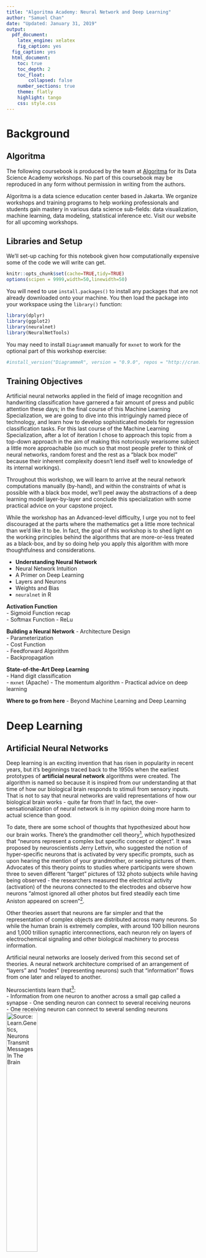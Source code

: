 ```yaml
---
title: "Algoritma Academy: Neural Network and Deep Learning"
author: "Samuel Chan"
date: "Updated: January 31, 2019"
output: 
  pdf_document:
    latex_engine: xelatex
    fig_caption: yes
  fig_caption: yes
  html_document:
    toc: true
    toc_depth: 2
    toc_float: 
        collapsed: false
    number_sections: true
    theme: flatly
    highlight: tango
    css: style.css
---
```


# Background {.tabset}
## Algoritma
The following coursebook is produced by the team at [Algoritma](https://algorit.ma) for its Data Science Academy workshops. No part of this coursebook may be reproduced in any form without permission in writing from the authors.

Algoritma is a data science education center based in Jakarta. We organize workshops and training programs to help working professionals and students gain mastery in various data science sub-fields: data visualization, machine learning, data modeling, statistical inference etc. Visit our website for all upcoming workshops.

## Libraries and Setup
We'll set-up caching for this notebook given how computationally expensive some of the code we will write can get.

```r
knitr::opts_chunk$set(cache=TRUE,tidy=TRUE)
options(scipen = 9999,width=50,linewidth=50)
```

You will need to use `install.packages()` to install any packages that are not already downloaded onto your machine. You then load the package into your workspace using the `library()` function:
```r
library(dplyr)
library(ggplot2)
library(neuralnet)
library(NeuralNetTools)
```

You may need to install `DiagrammeR` manually for `mxnet` to work for the optional part of this workshop exercise:
```r
#install_version("DiagrammeR", version = "0.9.0", repos = "http://cran.us.r-project.org")
```

## Training Objectives
Artificial neural networks applied in the field of image recognition and handwriting classification have garnered a fair amount of press and public attention these days; in the final course of this Machine Learning Specialization, we are going to dive into this intriguingly named piece of technology, and learn how to develop sophisticated models for regression classification tasks. For this last course of the Machine Learning Specialization, after a lot of iteration I chose to approach this topic from a top-down approach in the aim of making this notoriously wearisome subject a little more approachable (so much so that most people prefer to think of neural networks, random forest and the rest as a "black box model" because their inherent complexity doesn't lend itself well to knowledge of its internal workings).

Throughout this workshop, we will learn to arrive at the neural network computations manually (by-hand), and within the constraints of what is possible with a black box model, we'll peel away the abstractions of a deep learning model layer-by-layer and conclude this specialization with some practical advice on your capstone project.

While the workshop has an Advanced-level difficulty, I urge you not to feel discouraged at the parts where the mathematics get a little more technical than we'd like it to be. In fact, the goal of this workshop is to shed light on the working principles behind the algorithms that are more-or-less treated as a black-box, and by so doing help you apply this algorithm with more thoughtfulness and considerations.

- **Understanding Neural Network**  
- Neural Network Intuition  
- A Primer on Deep Learning  
- Layers and Neurons  
- Weights and Bias  
- `neuralnet` in R  

**Activation Function**  
- Sigmoid Function recap  
- Softmax Function
- ReLu

**Building a Neural Network**
- Architecture Design  
- Parameterization  
- Cost Function  
- Feedforward Algorithm  
- Backpropagation  

**State-of-the-Art Deep Learning**  
- Hand digit classification  
- `mxnet` (Apache)
- The momentum algorithm
- Practical advice on deep learning

**Where to go from here**
- Beyond Machine Learning and Deep Learning

# Deep Learning
## Artificial Neural Networks
Deep learning is an exciting invention that has risen in popularity in recent years, but it's beginnings traced back to the 1950s when the earliest prototypes of **artificial neural network** algorithms were created. The algorithm is named so because it is inspired from our understanding at that time of how our biological brain responds to stimuli from sensory inputs. That is not to say that neural networks are valid representations of how our biological brain works - quite far from that! In fact, the over-sensationalization of neural network is in my opinion doing more harm to actual science than good. 

To date, there are some school of thoughts that hypothesized about how our brain works. There's the grandmother cell theory[^1], which hypothesized that "neurons represent a complex but specific concept or object". It was proposed by neuroscientists Jerry Lettvin, who suggested the notion of hyper-specific neurons that is activated by very specific prompts, such as upon hearing the mention of your grandmother, or seeing pictures of them. Advocates of this theory points to studies where participants were shown three to seven different "target" pictures of 132 photo subjects while having being observed - the researchers measured the electrical activity (activation) of the neurons connected to the electrodes and observe how neurons "almost ignored all other photos but fired steadily each time Aniston appeared on screen"[^2]. 

Other theories assert that neurons are far simpler and that the representation of complex objects are distributed across many neurons. So while the human brain is extremely complex, with around 100 billion neurons and 1,000 trillion synaptic interconnections, each neuron rely on layers of electrochemical signaling and other biological machinery to process information. 

Artificial neural networks are loosely derived from this second set of theories. A neural network architecture comprised of an arrangement of "layers" and "nodes" (representing neurons) such that "information" flows from one later and relayed to another. 

Neuroscientists learn that[^3]:  
- Information from one neuron to another across a small gap called a synapse
- One sending neuron can connect to several receiving neurons  
- One receiving neuron can connect to several sending neurons      
![Source: Learn.Genetics, Neurons Transmit Messages In The Brain](assets/neuron.jpg){width=40%}



As one receiving neuron "receives" the signal sent by the sending neuron, the biochemical process help that neuron weight the signal according to its relative importance and as it turns out, this biological mechanism serves as a great template for an artificial neuron. The neurons are represented as nodes, and the strength between nodes are weighted to model the synapses in the biological brain. 

As a motivational example, look at the following architecture:

```r
set.seed(100)
suppressPackageStartupMessages(library(neuralnet))
y <- c(0,1,1,0)
dat <- data.frame(expand.grid(c(0,1), c(0,1), c(1,2)), y)
nneu <- neuralnet( y~Var1+Var2+Var3, dat, hidden=4, rep=5)
# rep="best" to plot the repetition with the smallest error
plot(nneu, rep="best")

# length(nneu$net.result) # melihat nilai repetisi yang adalah 5
```

By default, the `neuralnet()` function uses a backpropagation algorithm named `rprop+`. We are going to dive into the technical details of the backpropagation algorithm in later sections, but I want to take the opportunity to explain how this relates to "intelligence" as we understand it. A modern definition could be:  

> The ability to perceive information, and retain it as knowledge to be applied towards adaptive behaviors within an environment or context  

So for a machine to fit that definition of intelligence, it has to not just "learn" the weights between these nodes, it has to learn how to adapt these weights - and that is achieved with what is termed as a _cost function_. The cost function determine how well the "learned weights" are by calculating the error given the paramaters. By means of analogy, you can imagine that a driver behind wheels having to approximate the optimal distance between his car and the car in front of him. Too much distance, and he may be driving too slow and causing unnecessary discomfort to other drivers around him. Too little distance and he may be accused of "tailgating" and put his own safety as well as others at risk. He / she has to _learn_ the optimal distance through experience and "backpropagate" her visual feedback to correct the distance - when the car in front of her slows down, that visual feedback is passed and the "weights" are adjusted to accommodate that information. The intuition, or the sense of danger acts as a cost function, and she is trying to minimize the sense of danger or equivalently, the cost function. 

Artificial intelligence imitates that objective when it is given a cost function because it now **has a sense of badness and know how poorly the weights are in relation to the prediction error**. A very simple cost function would be one iterative function (for-loop) where we iteratively make estimation, each time using a different combination of coefficients, and plot the error in each iteration by comparing our prediction to the ground truth. 

Using the cost function, our artificial neural network can arrive at the optimal values for each coefficient that is being estimated and as a result of backpropagation, it updates all of the neuron paths (weights) in each iteration of feedback. 

## Neural Networks Architecture
Let's plot our neural network again, and this time we'll take the time to learn the topology of our network: 
```r
plot(nneu, rep="best")
```

This is an architecturally simple neural network model, and while neural network architecture can vary in forms and design, each of them can be characterized by:  
- Number of layers in the network  
- Number of nodes in each layer  
- Direction of signals in the network  

When you wrap a neural network object, `nn` in `plot()`, the plot renders the network topology as well as the number of training steps that the neural network takes. 

It also report the sum of squared errors, a measurement of error that all of you should be familiar by now. You can prevent the display of these error and steps by assigning an additional parameter `parameter=FALSE` in the `plot()` call. 

Since the cost function we spoke of earlier is of such crucial importance to a neural network, let's dive deeper into the mathematical details to strengthen and validate our understanding of this mechanism.

### Cost Function and Error Measures I
Throughout the Machine Learning Specialization we've learned and applied the sum of squares error as a measurement of our model's "fitness". As it turns out, the sum of squared errors (SSE) is also a perfectly acceptable cost function for a neural network. 

Recall that we created the neural network using the following function call:
```r
neuralnet(y~Var1+Var2+Var3, dat, hidden=4, rep=5)
```

The `hidden` parameter allow us to specify the number of hidden neurons in each layer, and because we specified a single number, 4, that is going to return a neural network with one hidden layer (which is the layer between the input layer and output layer) and 4 neurons in that layer. 

Supposed you had specify `c(5,7,5)` in the hidden layer, you'd get a neural network with 3 hidden layers with the corresponding number of hidden neurons in each layer. For now, don't worry about the practical considerations between such a network topology and the earlier, simpler one - we'd get into that in a later chapter. 

Edit the following code to construct and plot a neural network with 3 hidden layers, with the first hidden layer containing 5 neurons, the second and third containing 7 and 5 respectively. The number of repetitions, the seed, and the plotting parameters should be left untouched:
```r
set.seed(1)
plot(neuralnet( y~Var1+Var2+Var3, dat, hidden=_______, rep=1), rep="best")
```

Notice that in the code you just wrote, we're using `rep=1` rather than `rep=5`: this parameter indicates the number of repetitions for the neural network's training. In the original neural network, we have `rep=5`, so we could have passed 1 to 5 in the plot parameter, which in turn ask the `plot()` function to  plot the neural network at a particular repetition. 

To plot only the neural network on its fourth repetition, add `rep=4` to the following function call:
```r
plot(nneu, rep=4)
```

**Discussion**:
If you run `plot(nneu)` in the console or in an R Script, all petitions will be plotted each in a separate window. Try and do that now.

Remember how I said earlier that the sum of squared errors (SSE) is a perfectly acceptable cost function for a neural network. Let's write a function `sse` that for a list of numbers, computes the sum of squared difference between the list and the ground truth in our data (`dat$y`). 

```r
sse <- function(x){
  return(sum( (x - dat$y)^2 ) )
}
```


**Discussion:**
You've learned that we have 5 repetitions of the neural network, and since each repetition will return the overall prediction, we expect to have 5 sets of prediction. They are stored in `nneu$net.result` as a list of length 5. Go ahead and complete the following code chunk: write some code to take a peek at the predictions returned by any one of the 5 repetitions:
```r
length(nneu$net.result)

### Write the code to inspect the prediction returned by any ONE of the 5 repetitions 


```


Now apply the sum of squared error function we wrote above (we named it `sse`) on the list of predictions, which repetition of the neural network has the lowest training error? 
```r
# Write the code to compute your SSE for each of the 5 repetitions
unlist(lapply(nneu$net.result, sse))/2
```

Your Answer:


Sure enough, if you take the SSE of the repetition that minimizes the training error, and multiply it by 1/2, you'll get the same error that was shown in the `plot()` function. Try that now:
```r


```

Notice that it rounds up to 0.000266, which is the same as what we've got in the original neural network:
```r
set.seed(100)
nneu <- neuralnet( y~Var1+Var2+Var3, dat, hidden=4, rep=5)
plot(nneu, rep="best")
```

Using SSE as a cost function returns the same error as the one that our original plot has given us, and to estimate the cost for future values or on our cross-validation set, we can use `compute`. `compute` requires at least two value:  
- `nn` object: a `neuralnet` object  
- data: some data from which we wish to obtain a prediction from

Optionally, we can specify `rep` such that a specific repetition of the neural network is used. Because this section aims to equip you with a solid knowledge of the cost function and error, I will perform `compute` on the same training data just to show you that the result you get from this computation (`nneu_compt$net.result`) would be the same as the one from the neural network's in-sample error estimation (`nneu$net.result[[3]]`). 

Notice that I'm computing for a prediction on the same training data with the third repetition of our neural network `rep=3` and then compare it to the one from `nneu`:
```r
nneu_compt <- compute(nneu, dat[,1:3], rep=3)

data.frame("error_compute" = nneu_compt$net.result, "error_nn_3"=nneu$net.result[[3]])
```

And so naturally taking the one-half sum of squared error using `nneu_compt$net.result` would return the same value as the Error returned by the neural network when we plot is, which is 0.000266:
```r
1/2 * sum((dat$y - nneu_compt$net.result)^2)
```

You may now ask, why do we take the one-half sum of squared error instead of the sum of squared error itself? The reason for that is pretty much conventional: sometimes you'll also see one-half mean squared error being used or the mean of squared error itself.  The reason why it's a convention is that if we define the cost function as such:  
$J_\theta = \frac{1}{2} \sum\limits^{m}_{i=1}(h_\theta(x^i)-y^i)^2$  

When we take the derivative of that equation, then the mathematic becomes nicer because the square cancels out the 1/2 and that turns out to be computationally convenient:

$J_\theta = \sum\limits^{m}_{i=1}(h_\theta(x^i)-y^i)$  

If you're not familiar with calculus, generally for such a function:

$f(x) = \frac{1}{2}x^2$, when taking the derivative of it:
$f\prime(x) = x$

Taking the derivate f-prime at a point a measures the sensitivity of _f_ to small changes in _x_ around _a_ (you'll also hear other explanations that describe it as the "rate of change"):  
$f\prime(x_0) = \lim\limits_{h \to 0}\frac{f(x_0 + h) - f(x_0)}{h}$  

For a mostly-layman explanation of the derivative function, I recommend the lecture notes from this UBC Calculus documents [^6]. From a practicality perspective, derivatives allow us to find the maximum or minimum of functions and are thus highly useful for optimization tasks. More directly, derivatives allow us to measure how variables change in relation to change in other variables (think: acceleration is the derivative of speed)

One can observe that between minimizing the one-half mean of squared errors, one-half sum of squared errors, mean of squared errors and sum of squared errors: the choice doesn't change the result. Minimizing the sum of squared function is essentially minimizing the one-half sum of squared errors. When we call our `neuralnet` function, the default cost function is the sum of squared error (`neuralnet(..., err.fct="sse")`), we could have also used `ce` for the cross-entropy error or pass in our own differentiable function.

When we plot our neural network built with `sse` being the cost function, the "best" repetition is the one that has the lowest sum of squared error. Each repetition computes the predicted value of y using the regression weights and the cost function serves as the "signal" that is used to iteratively adjust these weights.

```r
data.frame("computed"=nneu$net.result[[3]], "actual"=dat$y)
```


Remember when I mentioned earlier how a neural network architecture can be characterized by:  
- Number of layers in the network  
- Number of nodes in each layer  
- Direction of signals in the network  

This architectural design allow us to accommodate varying degree of complexity; a more complex network (typically means more number of layers in the network) are capable of modelling more subtle patterns within our data, and while size typically matters, the design of the architecture also plays a part in the effectiveness of a neural network. Let's break the three concepts down:

**Number of Layers** and **Number of Nodes**  
```r
plot(nneu, "best")
```

In the architecture above, `Var1`, `Var2` and `Var3` represent the features from our data, notice that there is one input node for each of the 3 features. When there is one hidden layer, the network is sometimes also called a "single-layer network" - they are suitable for classification tasks where the decision boundaries are fairly linear. When we have more than one hidden layer, the network qualify for the definition of a "deep neural network" (I know, I hope I was joking as well).   
![](assets/nondeep.png)

When people refer to deep learning or point to a deep neural network, all you know for certain is that it's a neural network with more than one hidden layer[^7], most likely a feedforward network with many hidden layers. Because of it's multi-layer nature, another name for it is the **multi-layer perceptrons**, which is used more often in the past before the rise in popularity with the deep prefix. In fact in many of the journals referencing the `neuralnet` package you're using you are perhaps more likely to come across the name "multi-layer perceptron" or MLP[^8]. 

Some find the standard for depthness analogous to the Sorites paradox[^9]: at what point does heap becomes non-heap? There's also the obvious problem of the rate of change in technology. Revisit this coursebook 5 years from now and you may find the perceived notion of "deep learning" system a lot different from what it is today.   
![](assets/heap.jpeg){width=40%}

Beyond the philosophical question, a more helpful way to think about the term deep learning is to consider the greater trend where we've seen a sharp increase in the number of "deep" prefix to refer to any sufficiently sophisticated AI technology[^10]. Take any algorithm you've learned and add the word "deep" in front of it and you'll find a list of amusing results. So instead of finding a quantitative measurement for "deep learning", think of it qualitatively instead: "deep" suggests that the model is a convention treated like a black box and the results are hard to intuit - and that is taking nothing away from its performance.     

**Direction of signals**
Neural networks can be recurrent or feedforward. A feedforward neural network is one where the input signal is fed continuously in one direction from layer to layer until reaching the final output layer. Despite its apparent restriction, these networks can be very well-suited and form the "foundation" of a full neural network model.  

In contrast, a recurrent neural network (feedback network) is one where signals travel in both directions using loops and unlike a feedforward network can use an internal state to process sequences of input, which gives it the ability to "exhibit dynamic temporal behavior for a time sequence", and see its use throughout vocabulary speech recognition or in time series forecasting[^11].   
![](assets/rnn.png)

For its promises and potential, RNN is rather limited in its application compared to the de facto of neural networks, MLP (Multilayer Perceptron is just a fancy name for a multi-layer feedforward network). When somebody mention neural network to you, he or she is most likely referring to a MLP rather than the RNN. 

With all being said, how do you choose the right combination of architectural factors? Unfortunately to date there isn't any standard yet on determining the right number of neurons or hidden layers in a neural network. It is perhaps most helpful to recall Occam's Razor (or Principle of parsimony) which you've learned in the Regression Models class: when presented with competing hypothesis pick the simpler one. Favor the network with the fewest nodes when the cross-validation performance is just as adequate. In fact, you'd be surprised that often times an architecturally simple neural network often offer a level of learning performance that is well above the required threshold.


# Neural Network From First Principles
> A first principle is a basic, foundational, self-evident proposition or assumption that cannot be deduced from any other proposition or assumption.

Sometimes called "reasoning from first principles", we'll now go into the algorithms that made up a fully formed neural network and peel away at the heavily abstracted mathematical details that lay at its foundation. 

Let's start by adjusting our earlier data so we can study this a neural network from the point of view of OLS regression, a subject all of you are familiar with having completed the Regression Models course. 

The input predictors are the same, but the output target now resembles more of a regression problem. 
```r
set.seed(100)
dat$y <- runif(nrow(dat), 3, 4)+sum(dat[1:2,])+dat$Var3^2
head(dat)
```

Consider the case of a single-layer neural network with no hidden layers. Since we have 3 predictors, we would expect to design an architecture with three input neurons, and we would have the estimation function use `sse` as the default cost function since that's also the objective of an ordinary least squares regression. We would have just one output neuron, and we can represent the architecture in the following form:   
![](assets/firstprinciples_nn.png)

To put it in code, we will use the `neuralnet()` function, set `hidden=0` to specify no hidden layers and set 20 to be the number of repetitions for this neural network. The `rep` parameter is nothing but a fancy for-loop that wraps around the neural network function. For each time (up to a maximum of 20 if we had set rep=20), the neural network will pick some random weights as its initial (starting) parameter and perform a procedure known as gradient descent to find the optimal parameter. Essentially, setting 20 offsets some of that randomness picking a repetition that give us the lowest error from a pool of 20 is better than picking one from a pool of 5, which we've used earlier.

Notice that because of the randomly initialized starting weights, setting seed ensures the result is reproducible. 

**Discussion:**
1. Say I'd like to have 30 repetitions of the neural network, how would I change the following code?  

2. Supposed I'd like to avoid having to use the randomly initialized starting weights and instead prefer to use some specified starting weights. I would need 4 values for the first repetition (say we choose to initialize `c(0,0,0,0)` for the first repetition), one for the bias or the intercept coefficient, and one each for the 3 input neurons. For a neural network with 10 repetitions, I would use (`startweights = rep(0,(4*10))`) to initialize the starting weights to 0 for a total of 40 times. Go ahead and change the code to use a `rep` of 3 and specify some initialized weights using `startweights`. Observe that you can now remove the `set.seed(100)` and your neural network will converge at the same set of values every time you execute the code. 

Change the code below for (1) and (2):
```r
set.seed(100)
nn_dat <- neuralnet(y~Var1+Var2+Var3, dat, hidden = 0, rep=10, startweights = rep(0,(4*10)))
plot(nn_dat, rep="best")
```

**Discussion:**
3. Bonus question: If we have passed in `startweights = rep(0,(4*10))` we can run our neural network with 10 iterations and without setting a seed, the results will always be the same. The random component has been removed from our algorithm. However, setting the start weights this way is also meaningless and you're better off using randomized weights. Why?  

Let's go ahead and run the neural network again, and this time we'll plot the network to see the weights that were estimated from the best network repetition:
```r
set.seed(100)
nn_dat <- neuralnet(y~Var1+Var2+Var3, dat, hidden = 0, rep=20)
plot(nn_dat, rep="best")
```

To estimate the value of y, the neural network above would take the weighted sum of the three input neurons and then add the intercept term (blue arrow) to it. If this sounds terribly similar to a linear regression equation it is because it is. Compare the above weights to the coefficients you obtain from a linear regression:
```r
lm_dat <- lm(y ~., dat)
summary(lm_dat)
```

In R, we can take a look at the summary statistics from each repetition of the neural network, including the weights and intercept. In the following code I'm printing out the summary for the first 3 repetitions:
```r
nn_dat$result.matrix[,1:3]
```

## Backpropagation

So how does a neural network estimate the weights for each of the nodes? Well - remember that we already learned about a cost function which learns the error in each repetition. The key is to backpropagate these errors using an algorithm simply known as backpropagation. 

Instead of approaching the estimation of weights using a more closed-form algebraic technique (as in OLS regression), the neural network model randomly initialize the weights and it learn the best "weights" by minimizing the cost function. For a regression problem, that is typically the `sse` that you've seen repeatedly up to this point of the workshop. For a classification problem, we can specify the cross-entropy error to be used (`neuralnet(..., err.fct="ce")`). 

And recall for the error function that uses the `sse`:
$E = \frac{1}{2} \sum\limits^L_{l=1}\sum\limits^H_{h=1}(o_{lh}-y_{lh})^2$

For an error function that uses the cross-entropy `ce`, it would be:  
$E = - \sum\limits^L_{l=1}\sum\limits^H_{h=1}(y_{lh}log(o_{lh}) + (1-y_{lh})log(1-o_{lh}))$  

Where:  
- output _o(x)_ is calculated for given inputs _x_ and current weights  
- $l=1,...,L$ indexes the observations, i.e given input-output pairs  
- $h=1,...H$ are the output nodes  

We've learned about the two functions in earlier workshops of the Machine Learning Specialization, but where the backpropagation starts to differ is that it modifies the weights of a neural network in order to find a local minimum of the error function with respect to the weights.

> The learning of the error is the **cost function** of the neural network, and the feeding back of these error for the modification of weights is called **backpropagation**.

The de facto standard is through a general purpose optimization algorithm known as "gradient descent".   
![](assets/graddesc.png)

### Gradient Descent
In an earlier chapter, I gave you our definition of the cost function:  
$J_\theta = \frac{1}{2} \sum\limits^{m}_{i=1}(h_\theta(x^i)-y^i)^2$  

When we take the derivative of that equation, then the mathematic becomes nicer because the square cancels out the 1/2 and that turns out to be computationally convenient:

$\sum\limits^{m}_{i=1}(h_\theta(x^i)-y^i)$  

Gradient descent works the following way. For each particular value of weight:  
- 1. Calculates the partial derivative of the weight  
- 2. The update rule
  - If the derivative is positive, it decreases the weight value  
  - If the derivative is negative, it increases the weight value  
- 3. The objective is to find the lowest point in a convex curve where the derivative is minimum  
- 4. How much does it move in its weight update (step 2) depends on a user-specified learning rate. You don't want a learning rate that is too high as it is going to "over-step" the minimum but a learning rate that is too small on the other hand is going to take far longer to find the local minima.

The process in mathematical notation:  
$w_k \gets w_k - \alpha \sum\limits^n_{i=1}(h_\theta(x^i)-y^i)x_{ik}$   
![Slides on Neural Network from Computer Science Faculty, CMU](assets/updaterule.png)

When we call the `neuralnet()` function with a backpropagation algorithm, we could have specified our own learning rate using the `learningrate` parameter like such `neuralnet(..., algorithm="backprop", learningrate = 0.001)`

**Discussion:**
Execute the following code chunk in an R console (not from RStudio):
```r
library(animation)
## default example
ani.options(interval = 0.3, nmax = 50)
gd <- grad.desc()
# gd$par for the parameters 
# gd$persp for perspective plot
# gd$persp(col = "lightblue", phi = 30)
```

Or to see gradient descent working on an even more complicated function (again, run it in R console):
```r
ani.options(interval = 0, nmax = 200)
f2 <- function(x, y)
  sin(1/2 * x^2 - 1/4 * y^2 + 3) * cos(2 * 
  x + 1 - exp(y))

gd2 <- grad.desc(f2, c(-2, -2, 2, 2), c(-1, 0.5), gamma = 0.1, 
  tol = 1e-04)
```

If you managed to run that function above, now look at the function definition in `f2`. Gradient descent takes that function `f2` and find the value of `x` and `y` that would lead to a local minimum of that function. 

1. To retrieve the values (parameters), run `gd2$par`  
2. To print the perspective plot, run `gd2$persp(col = "lightblue", phi = 30)`. If you like to save this plot, combine it with `png()` for example and you'll get something similar to the below:   
![](assets/gd2.png)

Essentially, as a general-purpose optimization algorithm, gradient descent is able to find a local minimum of a function by taking steps proportional to the negative of the gradient (or slope) of the function at the current point. Respecting the constraints of time and objective, I cannot delve into the topic of this optimization algorithm further but I can recommend Andrew Ng's lecture notes (CS 229) on this topic as further reading materials[^12]. 

### [Optional] Gradient Descent by hand

To implement a gradient descent by hand and see how by the 4000th iteration, our algorithm has adjusted the initial weights from `c(0.01, 0.01, 0.01, 0.01)` for the 4 parameters (3 input plus one bias / intercept term) to `c(5.1407142312, -0.2432233805, 0.0684175269, 3.2402247445)` which is exactly the same coefficient with the one a closed-form OLS regression returns up to those precision.

```r
set.seed(100)
x <- as.matrix(dat[,1:3])
x <- cbind(rep(1, nrow(x)), x)
y <- as.matrix(dat[,4])
# initialize weights to 0.1
beta_gd <- matrix(0.01, nrow=ncol(x))
# learning rate
lrate <- 0.1

# repeat below for 4,000 iterations
for (i in 1:4000) {
  # cost function using vectorized operation
  cost <- (x %*% beta_gd) - y
  # calculate the gradient at that point
  delta <- (t(x) %*% cost) * (1/nrow(x))
  
  # move the guessed weights in opposite direction
  beta_gd <- beta_gd - (lrate * delta)
}
# linear regression w/ gradient descent
beta_gd
# OLS closed-form solution
solve(t(x) %*% x) %*% t(x) %*% y
```

Verifying it with the coefficient output from `lm()`: 
```r
summary(lm(y ~ ., dat))$coef[,1]
```

**Discussion:**
We learned earlier that our gradient descent algorithm above will, at each iteration, update the weights in the direction that result in the greatest reduction in error by an amount. We learned that this quantity is known as the **learning rate**. 

If we have wanted the algorithm to converge faster (descend down the gradients faster) for the training time is greated reduced, should we:  

- [ ] Increase the learning rate
- [ ] Decrease the learning rate
- [ ] Initialize the weights closer to 0

## Neural Network for Classification
When we apply neural network as a classification algorithm, the network uses the logistic sigmoid function to squash the output of a linear regression to a value within the bounds of 0 to 1. This, you may recall, is what you've learned in the Classification 1 workshop. Allow me to help jog your memory:  

- A logistic regression is a linear regression technique modified to solve binary classification problems  
- The "activation" function of a classification-purposed neural network is the logistic function (transform the output of a linear regression to a value within the bounds of 0 and 1)  

I will spare you the detailed explanation of the logistic regression but the following code is identical to the one you'll find in your Classification 1 coursebook. Exponenting something would always make it a positive value, and then to make the final value lesser than 1, we divide it by a number greater than itself (+1 arbitrarily):  
```r
sigmoid <- function(x){
    exp(x)/(1+exp(x))
}
# equivalent:
#   sigmoid <- function(x){
#     1/(1+exp(-x))
#   }

sigmoid(-5)
```

Let's confirm that the function we wrote above does resemble a sigmoid curve:
```r
curve(sigmoid, xlim = c(-10, 10))
```

Let's also create our cross-entropy loss function:
```r
ce_manual <- function(x, y){
  - sum((y * log(x) + (1 - y) * log(1 - x)), na.rm = T)
}
```

This of course, is just the code implementation of the `ce` cross-entropy error that we learned in earlier chapters:
$E = - \sum\limits^L_{l=1}\sum\limits^H_{h=1}(y_{lh}log(o_{lh}) + (1-y_{lh})log(1-o_{lh}))$  

We'll generate some data, this time with `y` being a binary class:
```r
set.seed(100)
y <- c(0,1,1,0)
dat <- data.frame(expand.grid(c(0,1), c(0,1), c(1,2)), y)
head(dat)
```

And we can write our neural network algorithm by combining the `sigmoid()` function we wrote earlier with the backpropagation technique. We will also compute the cross-entropy error to see if our manually-written algorithm can rival the `neuralnet()` algorithm in performance:
```r
neuralnet_logit <- function(x, y, epochs, lrate=0.005) {
  x <- cbind(1, x)
  beta_hat <- matrix(0.1, nrow=ncol(x))
  for (i in 1:epochs){
      error <- sigmoid(x %*% beta_hat) - y
      # update weights with gradient descent
      delta <- t(x) %*% as.matrix(error, ncol = nrow(x)) * (1/nrow(x))
      beta_hat <- beta_hat - (lrate * delta)
  }
  print(ce_manual(sigmoid(x %*% beta_hat), y))
}
```

And with that we're ready to apply the algorithm we just wrote to the data, with 500 iterations of the update rule. Here I'm introducing a new terminology called `epochs`, which is a common term in neural network terminology. One epoch consist of one round of forward pass and one round of backward propagation of the error. Another way to put it:

> An epoch is a measure of the number of times all of the training vectors are used once to update the weights. For batch training all of the training samples pass through the learning algorithm simultaneously in one epoch before weights are updated.

```r
neuralnet_logit(as.matrix(dat[,1:3]), dat$y, epochs=500)
```

`epoch` is not to be confused with the `rep` parameter, with the latter actually referring to the number of repetitions for the neural network's training. The log-likelihood (or cross-entropy) error is 5.547. As a reminder, a perfect binary classifier would have an error of 0:
```r
ce_manual(dat$y, dat$y)
```

Let's now use the `neuralnet` package: the parameters are largely similar, except we override the `err.fct` with `ce` and set `linear.output` to `FALSE` since we are configuring the neural network to use a logistic function instead of the linear one earlier:
```r
set.seed(100)
nn_logit <- neuralnet(y~Var1+Var2+Var3, dat, hidden=0, err.fct="ce", linear.output = F, rep=500)
ce_manual(nn_logit$net.result[[1]], dat$y)
```

**Discussion:**
The local minima that the function arrive at doesn't seem to be a lot better than ours. How would you improve the neural network model?
- [ ] Set higher amount of `rep` for the neural network 
- [ ] Change the seed to have a different set of initial weights  
- [ ] Change `err.fct` from `ce` to `sse`  
- [ ] Add a hidden layer to the neural network in the hope that the increased complexity would increase its ability to model the pattern within the data

If you pick the fourth option and plot the best repetition, you'll arrive at the following neural network plot:
```r
set.seed(100)
nn_logit <- neuralnet(y~Var1+Var2+Var3, dat, hidden=3, err.fct="ce", linear.output = F, rep=500)
plot(nn_logit, rep="best")
```

We can manually confirmed that the error is in fact the `ce` error that we define by hand earlier. The function we wrote is `ce_manual()` so let's verify that:
```r
nn_logit_rs <- compute(nn_logit, dat[,1:3], rep = which.min(nn_logit$result.matrix[1,]))$net.result
ce_manual(nn_logit_rs, dat$y)
```

While a multilayer perceptron may seem a little complicated (and that's because it is complicated), the interpretation and mathematics are not any more difficult. Whether for regression or for classification, the difference is in the activation function (one is linear, while the other is sigmoid) and the cost function (one is `sse` and the other is `ce`). Consider the following diagram[^13]:   
![](assets/mlp.png)

To compute the value of our output unit $a_5$ using the multi-layer perceptron:

$a_5 = g(w_{3,5} \cdot a_3 + w_{4,5} \cdot a_4)$  
$a_5 = g(w_{3,5} \cdot g(w_{1,3} \cdot a_1 + w_{2,3} \cdot a_2) + w_{4,5} \cdot g(w_{1,4} \cdot a_1 + w_{2,4} \cdot a_2) )$

### Extra Intuition and Remarks 
#### Remark 1: The Universal Approximation Theorem
So a neural network that is deep has more layers and weights can be thought of as a series of logistic regressions "ensembled" on top of each other. It is even factual to say that a logistic regression is effectively a neural-network with sigmoid activations with no hidden layers - as we've worked out above. 

The hidden layer in a neural network generate non-linearities (between input and output the relationship doesn't need to be linear anymore) and leads to the Universal Approximation Theorem, making the claim that a network with **just one hidden layer** is sufficient as an approximation of any linear or non-linear functions. 

> In the mathematical theory of artificial neural networks, the universal approximation theorem states that a feed-forward network with a single hidden layer containing a finite number of neurons (i.e., a multilayer perceptron), can approximate continuous functions within a compact set under mild assumptions on the activation function. The theorem thus states that simple neural networks can represent a wide variety of interesting functions when given appropriate parameters; however, it does not touch upon the algorithmic learnability of those parameters[^14].

The argument is more nuanced that I can offer in this coursebook and I'll link to some extra reading materials at the end of this workshop, but the UAT is one of the very few, or probably the only rigorous theorem that exists about the ability of neural network to approximate different kinds of functions. From a practitioner's perspective, if a network with one hidden layer can approximate any function, why can't it do with so with impressive accuracy that approaches those of networks with very deep layers? The short answer is: we don't know for certain yet. Potential explanatory factors are:  
- The number of hidden neuron units such that the desired function is learned and approximated well  
- One layer of hidden neuron generally doesn't have as many number of hidden neuron units as a deep learning model, thus requiring a much, much higher amount of training example  
- Could there be a more effective activation function, and does the does the UAT generalize to other activation functions just as well?  

For an academic read, one of the most popular paper is the one from Kurt Hornick[^15], and it in the author asserted that his paper "rigorously establishes that standard multilayer feedforward networks with as fe as one hidden layer using arbitrary squashing functions are capable of approximating any Borel measurable function from one finite dimensional space to another to any desired degree of accuracy, provided sufficiently many hidden units are available". The paper has almost one-third of the citations of the original backpropagation paper! 

A less technical but more intuitive explanation is that a sufficiently wide neural network (width is usually measured by the number of neurons in the widest layer) can reasonably approximate any function given enough training samples. These networks are better at memorization (since less abstraction happens) compared to their deep networks counterpart, but at the cost of its ability to generalize, or learn. Imagine training a neural network with **almost every possible input value** with very little unseen data, a wide and shallow network would eventually be able to predict just on the merit of memorizing the corresponding output value (ground truth) for each input data. 

Deep neural networks offer the opposite advantage, which in real life, turns out to be more helpful. They can learn the parameters from "engineered features", which in turn learn from an even lower level of engineered features etc.   
![](assets/hardware_perceptron.jpg)

And that is one reason why deep neural networks are used a lot more in fields like image classification and speech recognition where "ability to generalize and learn from abstraction" has an advantage in accuracy. By taking the "deep" form, a neural network can implement a multi-step abstraction process where features or combination of features are processed progressively through specific neuron units at each level.

Why not a deep **and** wide network? Because on top of the risk of overfitting, neural network is also notoriously expensive to train. So in short, we want a neural network that has good width, but not more than necessary.

So putting aside what science have yet known, the empirical evidence is that more hidden layers do help the neural network learn hierarchical representations of the input data better and can better generalize to unseen data.   
![](assets/depth.png)

#### Remark 2: Activation Functions
Activation function describes the mechanism that govern how our neuron units pass (forward or backward) the signal throughout the network. It's functional purpose is synonymous to the biological neuron: determining an activation threshold that if met, passes the signal along to other neurons. We've learned the logistic sigmoid function (logistic function) and the linear function - the sigmoid activation function is by far the most common activation function in neural networks but there exist other types of activation functions. The difference is in the output signal range and some other common activation functions you may come across includes:

- Hyperbolic Tangent function, or `tanh()`  
- ReLU / Rectified Linear Unit, or `max(0, x)`  
- Softmax: Outputs a value of 0 to 1, useful as probabilities range as the sum of all the probabilities will be equal to one. When used on multi-classification problems it returns the probabilities of each class with the target class having the highest probability. In R: `exp(x) / sum(exp(x))`

The intuition is that activation functions like the logistic sigmoid function and hyperbolic tangent functions are essentially compressing the input values from the receiving signals into a smaller range of outputs, they are also called squashing functions. Additional advantages of these function are:  
- Performing scaling on the data, preventing large-valued features such as loan amount in IDR (rupiah) from dominating variables such as number of credit cards  
- Output a range that is highly convenient to work with, such as `softmax` for multi-class neural network  
- The neural network is much faster to train when the functions are differentiable (with optimization algorithms like gradient descent)  
- Many of the function also builds non-linearity into the network, which allow us to model a response variables that varies non-linearly with its explanatory variables  

Here I'll plot the few functions I've discusssed above:
```r
par(mfrow=c(2,2))
curve(plogis, from=-5, to=5, main="Logistic Regression")
curve(tanh(x), xlim=c(-5, 5), main="Hyperbolic Tangent")
curve(exp(x) / sum(exp(x)), xlim=c(-5,5), main="Softmax Function")
curve(ifelse(x >= 0, x, 0), xlim=c(-5, 5), main="Rectified Linear Unit")
```

#### Remark 3: Logarithmic Loss (Cross-Entropy Error) Function
Before we close this chapter, I want to use yet another technique to give you even more intuition as to why we the cross-entropy function, as we've just learned above, is a suitable loss function for the neural network that is performing a binary classification task. 

Notice how I specify `col` (color) to be the log-loss function / `ce` error type below in the function call: 
`geom_point(aes(col = Var1*log(Var2) + (1-Var1)*log(1-Var2) ) )`

Here's the visualization:


```r
library(ggplot2)
y=seq(0.001, 0.99, 0.005)
yhat=seq(0.001, 0.99, 0.005)
dat2 <- as.data.frame(expand.grid(y, yhat))
ggplot(dat2, aes(x=Var1, y=Var2))+
  geom_point(aes(col = Var1*log(Var2) + (1-Var1)*log(1-Var2) ) )+
  scale_color_gradient("Loss", low = "orange", high = "blue") +
  labs(title="Logarithmic Loss")+
  theme_minimal()
```

As you'll observe , the loss is 0 for the most part - when our predicted output probabilities and the ground truth probabilities agrees with each other. Our cost function incurs a high loss when the predicted output probabilities and ground truth probabilities are at the extreme opposite: when the loan has defaulted while our multi-layer perceptron puts the probability of a default for that loan application composition to be at 0, and vice versa. 

In fact, the closer the two probabilities (predicted and output) agree with each other, the closer to 0 our loss is. 

# Predicting success of a bank telemarketing campaign  
To get you prepared for the learn-by-building module, let's consider one real-life example that many of us can relate to: bank telemarketing campaigns[^17]. The data contains records of telemarketing campaigns (phone calls) of a Portugese bank and the objective is to predict whether the client will subscribe to a term deposit (`$y="yes"`). 

We'll read the dataset in and perform a quick scaling on our numeric features:
```r
library(dplyr)
bank <- read.csv("data_input/bank-full.csv", sep = ";") %>% 
  mutate_if(is.integer, scale)
str(bank)
```

Most of the variables are pretty self-explanatory. The ones that need a little more clarification are:  
- `housing`: Has housing loan?  
- `loan`: Has personal loan?  
- `default`: Has credit in default?  
- `campaign`: Number of contacts performed during this campaign and for this client  
- `pdays`: Number of days passed after the client was last contacted from previous campaign  
- `previous`: Number of contacts performed before this campaign and for this client  
- `poutcome`: Outcome of the previous marketing campaign  

I'll introduce you to the `model.matrix()` function in R, which creates a design matrix by expanding factors to a set of dummy variables and then expanding interactions similarly. It sounds more complicated than it really is, so let's take a look at this function in action:
```r
levels(bank$contact)
tail(model.matrix(~contact, data=bank), 4)
```

We shall apply the `model.matrix` function to our original data, excluding some of the variables from the final matrix. The resulting matrix has 32 variables:
```r
bank_m <- model.matrix(~age+job+marital+education+default+balance+housing+loan+campaign+previous+poutcome+y, data=bank)
dim(bank_m)
```

If you inspect the names of our columns, you'll observe the dashes ("-") in some of these factor levels. That's the name of our original factor levels, and in the next step we'll use `gsub()` to remove these dashes:
```r
colnames(bank_m) 
```

And here's the code to remove the dashes in the column names:
```r
colnames(bank_m) <- gsub(pattern = "-", replacement = "", colnames(bank_m))
colnames(bank_m[,-1])
```

One quirk of the `neuralnet` package is that it doesn't recognize the dot-notation in its formula specification, so instead of the far easier `formula = yyes ~.`, we have to pass in a complete formula using the additive method:
```r
fml <- paste(colnames(bank_m[, -c(1, 28)]), collapse="+")
fml <- paste(c("yyes", fml), collapse="~")
fml <- as.formula(fml)
fml
```

With our `fomula` and `data` ready, we can now implement our neural network. I set the cost function (`err.fct`) to be the cross-entropy function, and because it's a classification algorithm we set `linear.output` to `FALSE`. The `threshold` is set to 0.1; Our multi-layer perceptron requires the model's partial derivative of our cost function to be at least 0.1; otherwise, it should stop "descending":
```r
set.seed(100)
bankmar_nn <- neuralnet(formula = fml, data = bank_m, 
                        hidden = c(5,3), rep = 3, threshold = 0.1, err.fct = "ce", linear.output = F)
```

Because of how time-consuming the algorithm's training phase is, we will store the model locally. 
```r
saveRDS(bankmar_nn, file = "bank_marketing_nn.rds")
```

You can read the model I've trained into your environment, which is essentially the same one you'd obtain if you had done the training on your own. The model is now named `bankmar_nn2`, so let's plot it:
```r
bankmar_nn2 <- readRDS("bank_marketing_nn.rds")
plot(bankmar_nn2,"best")
```

# Graded Quiz: Classification with Neural Network

This section of the workshop needs to be completed in the classroom in order to obtain a score that count towards your final grade.

# Learn-by-building

Apply what you learned, present a simple R Markdown document to demonstrate neural network modelling. You can use either `mxnet` discussed in the later section of this course book or other neural network tools of your choice.

Find the data stored in your course material in `fashionmnist` directory under `data_input`. This folder contains train and test set of 10 different categories for 28 x 28 pixel sized fashion images, use the following glossary for your target labels:

```r
categories <- c("T-shirt", "Trouser", "Pullover", "Dress", "Coat", "Sandal", "Shirt", "Sneaker", "Bag", "Boot")
```

Students should be awarded full points if:

1. Document demonstrates student's ability in data preparation.

2. Document shows student's ability to design neural network layer design for input, hidden, output layer, and activation functions.

3. Document shows cross validation method and model evaluation.


Congratulations to completing the final graded quiz of this specialization! I hope this workshop has helped you obtain a deeper level of knowledge into the mechanics of neural networks and the mathematical compositions that are at its foundation. The field is constantly evolving - and it is well beyond the scope of this coursebook to detail the stream of innovations in the neural network domain. I urge you to continue learning, and build on the foundation you've just acquired. 

In the next sub-chapter, I want to show you some ways to visualize your neural network. The default `neuralnet` library has a plotting function that we've been using so far, but some has remarked that these plot "leaves much to be desired"[^18] and in the Data Visualization Specialization you've learned that as a rule we want our plots to be free from overplotting. 

## [Optional] Neural Interpretation Diagram (NID)

Olden & Jackson addresses these issues concerning neural network visualization and put forth the Neural Interpretation Diagram[^19], which is then implemented in the `NeuralNetTools` library through the `plotnet()` function. 

In the following, we plotted the same network we have created in earlier exercises (`nneu`) but as a neural interpretation diagram as in Ozesmi and Ozesmi (1999)[^20]. By default, this diagram color positive weights between neurons as black lines and negative weights as gray lines:
```r
suppressPackageStartupMessages(library(NeuralNetTools))
plotnet(nneu)
```

We can additionally specify our preferred colors for the circle (`circle_col`), border (`bord_col`), line colors for positive and negative weights (`pos_col` and `neg_col` respectively), and even adjust the color transparency:
```r
plotnet(nneu, circle_col="dodgerblue1", bord_col = "black",
        pos_col="darkblue", neg_col="black", alpha_val=0.6)
```

Applying the above set of parameters in our `plotnet()` function call but on the bank direct marketing neural network model:
```r
plotnet(bankmar_nn2, circle_col="dodgerblue1", bord_col = "dodgerblue1",
        pos_col="darkblue", neg_col="black", alpha_val=0.6)
```


# [Understanding-Only] Apache MXNet 
Apache MXNet markets itself as "a flexible and efficient library for deep learning", and it has language bindings to R, Python, Scala and C++. In this optional chapter I want to show you how you can run some of the most cutting-edge implementations of what you've just learned -- courtesy of this open-source deep learning framework made available by Apache MXNet. 

I marked this chapter as **Understanding-Only** to emphasize that principles of the working knowledge is far more important than being caught up in the syntax-level details: the syntax and programming patterns of mxnet is quite different from what is conventional in R and so in practice, you are more likely to refer to its documentation while writing mxnet code. While working through this final part of the coursebook, aim to understanding the working principles and ideas - not the idiosyncrasies of the mxnet API! 

## Thinking about Parallelism
MXNet supports training with multiple CPUs and GPUs, which may be located on different physical machines. It is thus well-suited for learning tasks that involve a large amount of data and when the procedure can be parallelized. As it turns out, a deep learning network is one such model that allows the computation of parameters to be handled by different devices. A machine learning algorithm that is Bayesian in nature is not as suited from parallelism. In contrast to model parallelism is the notion of data parallelism, where each device is assigned an equal proportion of the data and the output from each device is aggregated to produce the final model.

> By default, MXNet partitions a data batch evenly among the available GPUs: assume a batch size _b_ and assume there are _k_ GPUs, then in one iteration each GPU will perform the forward and backward on _b/k_ examples. The gradients are then summed over all GPUs before updating the model.

And on model parallelism, its documentation says:

> Model parallelism in deep learning was first proposed for the extraordinarily large convolutional layer in GoogleNet. From this implementation, we take the idea of placing each layer on a separate GPU. Using model parallelism in such a layer-wise fashion provides the benefit that no GPU has to maintain all of the model parameters in memory.

The [official documentation](http://mxnet.incubator.apache.org/install/index.html) provides specific installation instructions. Alternatively, you can refer to the README on [MXNet's GitHub page](https://github.com/apache/incubator-mxnet/tree/master/R-package). 

```r
#cran <- getOption("repos")
#cran["dmlc"] <- "https://apache-mxnet.s3-accelerate.dualstack.amazonaws.com/R/CRAN/"
#options(repos = cran)
#install.packages("mxnet")
#if on R 3.5 and the above doesnt work, then try:
# install.packages("https://s3.ca-central-1.amazonaws.com/jeremiedb/share/mxnet/CPU/mxnet.zip", repos = NULL)
library(mxnet)
```


Now that you have MXNet on your operating system, we're ready for digit classification task. A classic introduction to deep learning or computer vision is the MNIST dataset, which stands for "Modified National Institute of Standards and Technology". The goal is to idenfity digits from a dataset of tens of thousands of handwritten images, and the dataset is attributed to Yann LeCun[^21].

We'll read the data into our environment:
```r
mnist_train <- read.csv("data_input/mnist/train.csv")
mnist_test <- read.csv("data_input/mnist/test.csv")
```

Tip: If the loading is too slow on your machine, consider using `library(readr)` and then replace `read.csv` with `read_csv`.

**Discussion:**  
1. What do you think the original image dimension is? (Tip: all images are squares)  

a. 72px x 72px  
b. 36px x 36px  
c. 28px x 28px  

2. The target variable is `label`, are the distribution of our class labels equally distributed? With image processing you want a fairly equal distribution so each class is sufficiently exposed to the neural network. 

Our first column is `label`, and the rest are values between 0 and 255 representing grayscale numbers of handwritten digits in the corresponding pixel. 
```r
colnames(mnist_train)[c(1:5,780:784)]
```

Sure enough, the distribution of our class labels do seem to be spread out quite evenly. While you may be tempted to use `pie()` to represent the distribution, you will want to resist that temptation - pie charts are generally frowned upon in the scientific community because the human eyes are not good at discerning the distribution from a pie chart. 
```r
tr_lab <- table(mnist_train$label)
barplot(tr_lab, main="Distribution of Digits in Training Sample", col=gray.colors(10))
```

As it was the case earlier, our neural network implementation rely on matrix algebra and we'll want to represent our data as matrix objects. Be careful that you do not include the first column in your matrix creation (use: `2:ncol()` or `-1` to exclude the first column). The matrix would be a 28 x 28 and should be numeric (we'll use `as.numeric` as an additional assurance). 

Finally, because the matrix to be passed when creating our image later will be "flipped" vertically, we shall flip it back and fortunately R has a built-in way of handling that: the `rev()` function returned a reversed version of its argument, such that:
```r
mat <- matrix(c(2:10), ncol=3)
mat
apply(mat, 2, rev)
```

Putting it together, we now convert the 784 predictor (columns) of our **first row** into a matrix of 28 x 28 shape, ensure that the elements are numeric (doesn't make sense to perform matrix computation on non-numeric values) and finally reverse the order of the rows in our matrix:
```r
m1 <- matrix(mnist_train[1,2:ncol(mnist_train)], nrow=28, ncol=28)
m1 <- apply(m1, 2, as.numeric)
m1 <- apply(m1, 2, rev)
```

We should expect `m1` to resemble a numeric "1" when we plot it using `image()` later. 
```r
head(mnist_train[1,1])
```

We've learned about the technique to display a grid of colored "pixels" with the colors corresponding to the values in a matrix in the **Unsupervised Machine Learning** course under the "eigenfaces" chapter. Here we're using the same technique to render our `m1` matrix as an image grid. By default, `image()` uses `col.heat.colors(12)` but that's not something we're going to worry about right now. 

We added a text onto that image in the second line of code, specifying `mnist_train[1,1]` so the "ground truth" for row 1 of the original data would be displayed too as a reference:
```r
image(1:28, 1:28, m1)
text(2, 2, col="white", cex=1.2, mnist_train[1, 1])
```

With that sanity test, we can now wrap a for-loop function over the same code so that each row of our data (`for i in 1:nrow(data)`) is visualized using the same `image()` function. This time, within the `image()` function call, we'll specify `grey.colors(255)` instead of the default `heat.colors(12)`. The decision to use 255 shades of gray isn't exactly arbitrary - it is because in the original data our values actually assume a range of 0 to 255 as well:
```r
range(mnist_train[1,2:ncol(mnist_train)])
```

Another detail is the use of `sqrt(ncol(x))` to set the dimensions of our resulting image. We know our image is square (same number of row and columns) so this trick works. Instead of hard-coding a text value at the corner of each image, we will use `i` as the placeholder as well (`mnist_train[i,1]`). This two techniques combined help make sure our code will run is as general an environment as possible (no hard-coding is always better), where any data frame can be accepted and the resulting images can be plotted:
```r
vizTrain <- function(input){
  
  dimmax <- sqrt(ncol(mnist_train[,-1]))
  
  dimn <- ceiling(sqrt(nrow(input)))
  par(mfrow=c(dimn, dimn), mar=c(.1, .1, .1, .1))
  
  for (i in 1:nrow(input)){
      m1 <- matrix(input[i,2:ncol(input)], nrow=dimmax, byrow=T)
      m1 <- apply(m1, 2, as.numeric)
      m1 <- t(apply(m1, 2, rev))
      
      image(1:dimmax, 1:dimmax, m1, col=grey.colors(255), xaxt = 'n', yaxt = 'n')
      text(2, 20, col="white", cex=1.2, mnist_train[i, 1])
  }
  
}
```

Let's do another sanity test to make sure the function we created, `vizTrain` works as expected. Can you modify the code below to plot the first 36 digits?
```r
vizTrain(mnist_train[1:25,])
```

`mxnet` has its own "grammar" in defining a neural network's architecture. Specifically, it made use of what it termed as the _symbolic API_, starting with a placeholder `data` symbol.

In the following code, we're assembling a network with the following architecture:
`data --> 128 units ReLU --> 64 units ReLU --> 10 units output softMax`

```r
# notice how our layers are fully-connected and cascading
m1.data  <- mx.symbol.Variable("data") 

m1.fc1 <- mx.symbol.FullyConnected(m1.data, name="fc1", num_hidden=128)
m1.act1 <- mx.symbol.Activation(m1.fc1, name="activation1", act_type="relu")

m1.fc2 <- mx.symbol.FullyConnected(m1.act1, name="fc2", num_hidden=64)
m1.act2 <- mx.symbol.Activation(m1.fc2, name="activation2", act_type="relu")

m1.fc3 <- mx.symbol.FullyConnected(m1.act2, name="fc3", num_hidden=10)
m1.softmax <- mx.symbol.SoftmaxOutput(m1.fc3, name="softMax")
```

Many of the parameters are up to tuning, but what you absolutely want to do is to make sure that your last layers have 10 units, corresponding to the 10 output class. 

As a summary:  
- `mx.symbol.Variable` is where we define variables  
- `mx.symbol.FullyConnected` is where set configure the input layer  
- `mx.symbol.Activation` is where we set our activation function (sigmoid, relu, tanh or softmax typically)  
- `mx.symbol.Output` is where we configure the final output layer  

The reason why I used a softMax in the final layer is something I discussed in **Remarks 2** in the earlier chapter: it is convenient for a multi-class MLP network (which is what a digit recognition is) because the sum of probabilities of all possible class will be 1. If this is hard to intuit about, just recall the formula to plot the softMax curve:
```r
curve(exp(x) / sum(exp(x)), xlim=c(-5,5), main="Softmax Function")
```

The denominator is simply the sum, so the sum of `exp(x)` will result in 1. 
```r
c(4,8,1)/sum(c(4,8,1))
```
So we have a neural network created using the `mxnet` specification model, 
`data --> 128 units ReLU --> 64 units ReLU --> 10 units output softMax`

But that's not very friendly on the eyes; MXNet uses the `graph.viz` to graph the architecture of our network and allow us to visualize an otherwise complex (and messy) network:
```r
graph.viz(m1.softmax)
```

Now that we have our data and our network ready, the rest is something I believe all of you should be familiar with. We'll go ahead and prepare the train-test split just as we've always done. First we'll convert the data frames back into matrix:
```r
train <- data.matrix(mnist_train)
test <- data.matrix(mnist_test)
```

The training data would 
```r
# remove 'label'
# train_x: result in 42000 x 784 matrix range 0 to 255
train_x <- train[,-1]
train_y <- train[,1] 

# train_x: result in 784 x 42000 matrix range 0 to 1 (divide by 255)
# each of the 784 is treated as input (predictors), hence the transpose
train_x <- t(train_x/255)
test_x <- t(test/255)
```

To create a MXNet feedforward neural network, we'll pass in the symbolic network specification we created above, our X (input) and y (output). Most of the other variables are optional and have sensible default values. `num.round`, for example by default uses 10: that's how we specify the number of iterations over training data to train the model. I've increased this value to 40; 

`array.layout` is set to `auto` by default. For a matrix we use `rowmajor` when our dimensions are `c(example, features)` and `colmajor` when they are `c(features, examples)`. When it's `auto`, then it will try to auto-detect the layout by matching the feature size. We also specified "accuracy" as our performance metric, and finally we specified a callback to log the time our neural network uses: 
```r
log <- mx.metric.logger$new()
startime <- proc.time() 
mx.set.seed(0)

m1 <- mx.model.FeedForward.create(m1.softmax,  #the network configuration made above
                                     X = train_x, #input (predictors),
                                     y = train_y, #the labels
                                     ctx = mx.cpu(),
                                     num.round = 40,  # 10 get us ~0.93 accuracy
                                     array.batch.size = 80,
                                     momentum = 0.95,
                                     array.layout="colmajor",
                                     learning.rate = 0.001,
                                     eval.metric = mx.metric.accuracy,
                                     epoch.end.callback = mx.callback.log.train.metric(1,log)
)
print(paste("Training took:", round((proc.time() - startime)[3],2),"seconds"))
```
In less than 100 seconds we've trained a neural network that classify handwritten digits with 97.4% accuracy! In the network configuration, we specified `momentum`, a concept strongly related to the gradient descent algorithm we spoke about earlier. 

Recall from earlier lessons that gradient descent is a greedy algorithm that at each step selects the steepest descent at the current point as the direction of advancement. This means that the algorithm may in many cases, instead of descending towards the center directly would zig-zag around because of the noise in our sample size when calculating the gradient:   
![](assets/gd3.png)

In the case above, the curvature in the direction of the x2 axis is far larger than that of the x1, causing the gradient descent to advance more aggressively towards x2. The momentum algorithm addresses that problem by introducing a parameter $\gamma$ ranging from 0 to 1 to the descent, and is so doing increases the size of steps taken towards the minimum (jumping out from a local minima). 

Say our first update to the weights is $\theta_1$ and the second update without momentum is $\theta_2$. However, with momentum, the second update would instead have been $\theta_2 + \gamma \cdot \theta_1$. For yet another update, it would have been $\theta_3 + \gamma \cdot  \theta_2 + \gamma^2 \cdot \theta_1$ and so on. The objective is to avoid the algorithm getting stuck in a local minimum when the error function isn't a smooth but consist of several local minima:   
![](assets/gd4.png)

By introducing momentum into the gradient descent, it also pushes the algorithm to converge faster to the global minimum:   
![](assets/gd5.png)
Illustration: Momentum from Sratch[^22]

By default, `mx.model.FeedForward.create` assumes `verbose=TRUE` and prints out the information of each iteration during training. We can suppress that to false, and then plot the accuracy at each iteration using `plot(log$train)` instead. This is useful in production environment when we're typically running 500 iterations or more and do not require information being printed to the console. For this technique to work, you want to initialize the mxnet logger by calling `mx.metric.logger$new()` before training your deep learning network.

```r
plot(log$train, type="l", xlab="Iteration", ylab="Accuracy")
```

## Making Predictions
Up to this point we haven't tested our model on the `test` dataset. The process here is similar to what you've learned in the past: using `predict()` and specify that the data is in the `colmajor` format (`c(features, examples)`). If you want to confirm these, `dim(test_x)` is a quick and easy test. 

The `predict()` function will return a prediction in the same `colmajor` format, so we'll expect 10 rows and 28000 columns, each value corresponding to the probability of an example being in a particular class. If you rather see each example as a row, and probability of it being a digit as a column ,then you can use `t()` to transpose the result:
```r
m1_preds <- predict(m1, test_x, array.layout = "colmajor")
t(round(m1_preds[,1:5], 2))
```

Notice that our neural network was very sure in its prediction for the first three examples (2, 0, 9 respectively), but less-certain on the forth one even though it predicted a 9. 

Let's transpose that back to it's output format and print the first 10 predictions by taking the column which has the largest probability using `max.col()`. We also added `-1` because the index should correspond to a digit smaller than itself (so 4th column correspond to digit 3, and 10th column correspond to digit 9):
```r
m1_preds_result <- max.col(t(m1_preds)) - 1
m1_preds_result[1:10]
```

We can also modify the plotting function we've written above, to plot the prediction from `m1_preds_result` right on each training example. This is roughly the same code, with the difference being the `text(..., preds[i])` which should print out the prediction:
```r
plotResults <- function(images, preds){

  x <- ceiling(sqrt(length(images)))
  par(mfrow=c(x,x), mar=c(.1,.1,.1,.1))
  
  for (i in images){
    m <- matrix(test[i,], nrow=28, byrow=TRUE)
    m <- apply(m, 2, rev)
    image(t(m), col=grey.colors(255), axes=FALSE)
    text(0.05,0.1,col="red", cex=1.2, preds[i])
  }

}
```

Here let's put our visualization function to work. Pay special attention to the digit that our neural network wasn't sure about (the fourth digit it says was a 9 but was only 64% sure whereas 95%-100% certain on pretty much every other prediction): 
```r
plotResults(1:49, m1_preds_result)
```

# Final Words
I know what you're wondering at this point: are there any best practices at all amidst all the decision a user may have to pick? The truth is we haven't really figured out a lot yet beyond what we already know for certain. Most employ a trial-and-error method or some grid-search method (which is really still trial-and-error but automated) to choosing for example, the number of hidden layers in a neural network. 

Hyperparameters-tuning isn't just a neural network problem. When we have to make decisions about how complex our training process goes, these are decisions that a user have to "express" and can rarely directly be inferred from data. Parameters are existing information about our data and hyper-parameters are "meta-information" about the training that we decide: how complex, how fast, how computationally expensive, how do we treat outliers etc. These information cannot be extracted directly from the data and some examples are:  

- Polynomial terms in a regression task  
- Standardization vs Normalization of features  
- Depths of a tree in a decision tree
- Number of `k` in nearest neighbor algorithms  
- Number of trees in a random forest  
- Number of `mtry` in a random forest  
- Smoothing factor in naive bayes  
- Learning rate in a gradient descent algorithm  
- Number of hidden layers and neurons in MLP  

We have it put it broadly earlier, finding the parameters that yield an optimal model which minimizes a predefined loss function is a work of trial and error, and tools you've learned in the past such as the k-fold cross validation can go a long way to making this process more manageable and systemic.

Some rule of thumbs that have been observed:  

- Number of hidden neurons usually between number of input neurons and the number of output neurons  
- Very rarely would you need more than two hidden layers so unless you have strong evidence to suggest an improved model, one or two will suffice for most tasks  
- For very high-dimensional data, PCA is often applied to compress the dimension down to a manageable level (for a more elaborated answer, refer to the Eigenfaces chapter of your Unsupervised Learning course to see how 2 or 3 principal components for the most part still retail a lot of the variability in the original data)  

In the near future, I'll release a mini-series focused on all the ways to add performance to your machine learning models and I'll make sure you receive a copy of it. Within the constraints of what is possible in 90 hours of hands-on coding and training, I do hope that you have gained precious knowledge throughout this Specialization. At the very least, I hope it has been both educational and fun (in a weird way) while learning how to use mathematical tools in solving prediction problems. 

As you continue to progress and develop your competencies in the area of AI, machine learning and the more encompassing data science domain, may I offer some practical tips:

- Prioritize picking up another language that have the biggest immediate impact on the way you currently work. This may mean **Python** if that's what your workplace is using, or it may mean **SQL** if that's a core part of your day to day work. It may also be **Scala** if you're working with big data technologies such as Apache Spark or Hadoop.  

- Competency and skill adeptness is a continuous variable and not discrete. Roll your eyes the next time you scroll past a LinkedIn post that uses terms like "junior data scientists" or "senior ___". Don't be put off or discouraged; As long as you're making improvements in your programming literacy and domain knowledge, then that adds up. It's continuous not discrete! Speaking of LinkedIn: connect with me on LinkedIn so I can stay tuned to your professional progress!  

- Find a way to promote the work you're doing. I know this sounds "sell-sy", which is generally frowned upon, but trust me, we need a reward mechanism: when you know your work is helpful to others, that serves as a motivation to keep honing your skills. So start a blog, set up your GitHub account, promote your content on LinkedIn, publish your apps on Shiny - find ways to make your work useful to others. 

And finally, I hope the new knowledge you've acquired will have a big impact in the way you work, and shape the way you develop solutions. If you hit a stumbling block or run into an error, don't give up! Get in touch with your mentor or myself, and I promise that you'll get the help you need. Allow me to paraphrase from Niels Bohr, a Danish physicist[^23]:

> If mathematics hasn't profoundly shocked you, you haven't understand it yet. 

And on mastery, he said:  

> An expert is a person who has made all the mistakes that can be made in a very narrow field. 

Keep in touch with me on [LinkedIn](https://id.linkedin.com/in/chansamuel) and see you around! Good luck and happy holiday!


[^1]: [Wikipedia, Grandmother Cell](https://en.wikipedia.org/wiki/Grandmother_cell)
[^2]: Quiroga R.Q, Reddy L., Kreiman, G., Koch C., Fried I., Invariant visual representation by single neurons in the human brain, Nature. 2005
[^3]: [Learn.Genetics, Genetic Science Learning Center, UTAH](http://learn.genetics.utah.edu/content/neuroscience/neurons/)
[^4]: Riedmiller M., Rprop - Description and Implementation Details, Technical Report, University of Karsruhe
[^5]: Riedmiller M., Braun H., A direct adaptive method for faster backpropagation learning: The RPROP algorithm, Proceedings of the IEEE International Conference on Neural Networks (ICNN)
[^6]: [Lecture Notes on Derivative, University of British Columbia Calculus Class](http://www.ugrad.math.ubc.ca/coursedoc/math100/notes/derivs/deriv5.html)
[^7]: [Neural Network Deep Learning](http://neuralnetworksanddeeplearning.com/chap5.html)
[^8]: [Gunther, F., Fritsch, S., `neuralnet`: Training of Neural Networks](https://journal.r-project.org/archive/2010/RJ-2010-006/RJ-2010-006.pdf)
[^9]: [Wikipedia, Sorites Paradox](https://en.wikipedia.org/wiki/Sorites_paradox)
[^10]: [A list of papers on arxiv.org with the over-hyped Deep* prefix in the title](https://gist.github.com/ledell/9d17bf62de55d48e29e61ff14b0ad90b)
[^11]: [Wikipedia, Recurrent neural network](https://en.wikipedia.org/wiki/Recurrent_neural_network)
[^12]: [Ng, A., Stanford University, Lecture Notes on CS229](http://cs229.stanford.edu/notes/cs229-notes1.pdf)
[^13]: Professor Chiarandini, M., Department of Mathematics & Computer Science at University of Southern Denmark, Notes from DM534 Machine Learning: Linear Regression and Neural Networks
[^14]: [Wikipedia, Universal approximation theorem](https://en.wikipedia.org/wiki/Universal_approximation_theorem)
[^15]: [Hornik, K., Multilayer Feedforward Network are Universal Approximators](https://pdfs.semanticscholar.org/f22f/6972e66bdd2e769fa64b0df0a13063c0c101.pdf)
[^16]: [Pandey, G., Dukkipati, A., To go deep or wide in learning?](http://proceedings.mlr.press/v33/pandey14.pdf)
[^17]: [Moro et al., 2014, A Data-Driven Approach to Predict the Success of Bank Telemarketing](https://archive.ics.uci.edu/ml/datasets/bank+marketing)
[^18]: [Beck, Visualizing Neural Networks](https://beckmw.wordpress.com/2013/11/14/visualizing-neural-networks-in-r-update/)
[^19]: [Olden., Jackson., Predictive Modeling for DSS](ftp://gis.msl.mt.gov/Maxell/Models/Predictive_Modeling_for_DSS_Lincoln_NE_121510/Modeling_Literature/Olden_ANN's.pdf)
[^20]: Ozesmi, S.L., Ozesmi, U., 1999, An artificial neural network approach to spatial habitat modeling with interspecific interaction
[^21]: [LeCun, Y., The MNIST Database](http://yann.lecun.com/exdb/mnist/)
[^22]: [MXNet.io, Momentum from Sratch](https://gluon.mxnet.io/chapter06_optimization/momentum-scratch.html)
[^23]: He actually said that about Quantum mechanics, and not mathematics! 
